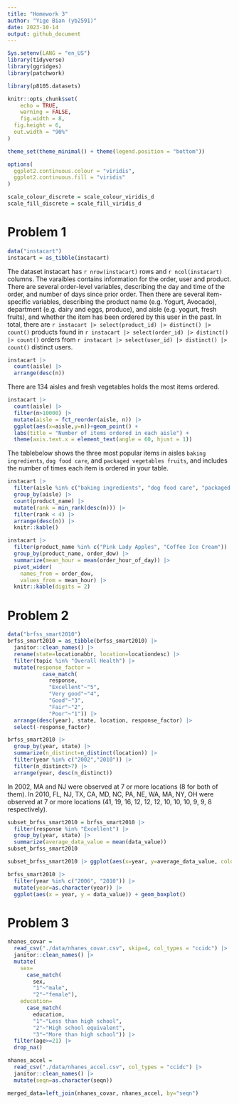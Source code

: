 ```yaml
---
title: "Homework 3"
author: "Yige Bian (yb2591)"
date: 2023-10-14
output: github_document
---
```


```r
Sys.setenv(LANG = "en_US")
library(tidyverse)
library(ggridges)
library(patchwork)

library(p8105.datasets)

knitr::opts_chunk$set(
	echo = TRUE,
	warning = FALSE,
	fig.width = 8, 
  fig.height = 6,
  out.width = "90%"
)

theme_set(theme_minimal() + theme(legend.position = "bottom"))

options(
  ggplot2.continuous.colour = "viridis",
  ggplot2.continuous.fill = "viridis"
)

scale_colour_discrete = scale_colour_viridis_d
scale_fill_discrete = scale_fill_viridis_d
```

# Problem 1
```r
data("instacart")
instacart = as_tibble(instacart)
```

The dataset instacart has `r nrow(instacart)` rows and `r ncol(instacart)` columns. The varaibles contains information for the order, user and product. There are several order-level variables, describing the day and time of the order, and number of days since prior order. Then there are several item-specific variables, describing the product name (e.g. Yogurt, Avocado), department (e.g. dairy and eggs, produce), and aisle (e.g. yogurt, fresh fruits), and whether the item has been ordered by this user in the past. In total, there are `r instacart |> select(product_id) |> distinct() |> count()` products found in `r instacart |> select(order_id) |> distinct() |> count()` orders from `r instacart |> select(user_id) |> distinct() |> count()` distinct users.

```r
instacart |> 
  count(aisle) |> 
  arrange(desc(n))
```
There are 134 aisles and fresh vegetables holds the most items ordered.

```r
instacart |> 
  count(aisle) |> 
  filter(n>10000) |>
  mutate(aisle = fct_reorder(aisle, n)) |>
  ggplot(aes(x=aisle,y=n))+geom_point() + 
  labs(title = "Number of items ordered in each aisle") +
  theme(axis.text.x = element_text(angle = 60, hjust = 1))
```

The tablebelow shows the three most popular items in aisles `baking ingredients`, `dog food care`, and `packaged vegetables fruits`, and includes the number of times each item is ordered in your table.
```r
instacart |> 
  filter(aisle %in% c("baking ingredients", "dog food care", "packaged vegetables fruits")) |>
  group_by(aisle) |> 
  count(product_name) |> 
  mutate(rank = min_rank(desc(n))) |> 
  filter(rank < 4) |> 
  arrange(desc(n)) |>
  knitr::kable()
```

```r
instacart |>
  filter(product_name %in% c("Pink Lady Apples", "Coffee Ice Cream")) |>
  group_by(product_name, order_dow) |>
  summarize(mean_hour = mean(order_hour_of_day)) |>
  pivot_wider(
    names_from = order_dow, 
    values_from = mean_hour) |>
  knitr::kable(digits = 2)
```
# Problem 2
```r
data("brfss_smart2010")
brfss_smart2010 = as_tibble(brfss_smart2010) |>
  janitor::clean_names() |>
  rename(state=locationabbr, location=locationdesc) |>
  filter(topic %in% "Overall Health") |>
  mutate(response_factor = 
           case_match(
             response,
             "Excellent"~"5",
             "Very good"~"4",
             "Good"~"3",
             "Fair"~"2",
             "Poor"~"1")) |>
  arrange(desc(year), state, location, response_factor) |>
  select(-response_factor)
```

```r
brfss_smart2010 |>
  group_by(year, state) |>
  summarize(n_distinct=n_distinct(location)) |>
  filter(year %in% c("2002","2010")) |>
  filter(n_distinct>7) |> 
  arrange(year, desc(n_distinct))
```
In 2002, MA and NJ were observed at 7 or more locations (8 for both of them). In 2010, FL, NJ, TX, CA, MD, NC, PA, NE, WA, MA, NY, OH were observed at 7 or more locations (41, 19, 16, 12, 12, 12, 10, 10, 10, 9, 9, 8 respectively).

```r
subset_brfss_smart2010 = brfss_smart2010 |>
  filter(response %in% "Excellent") |>
  group_by(year, state) |>
  summarize(average_data_value = mean(data_value)) 
subset_brfss_smart2010
```

```r
subset_brfss_smart2010 |> ggplot(aes(x=year, y=average_data_value, color=state)) + geom_line()
```

```r
brfss_smart2010 |>
  filter(year %in% c("2006", "2010")) |>
  mutate(year=as.character(year)) |>
  ggplot(aes(x = year, y = data_value)) + geom_boxplot()
```

# Problem 3
```r
nhanes_covar = 
  read_csv("./data/nhanes_covar.csv", skip=4, col_types = "ccidc") |>
  janitor::clean_names() |>
  mutate(
    sex=
      case_match(
        sex,
        "1"~"male",
        "2"~"female"),
    education=
      case_match(
        education,
        "1"~"Less than high school",
        "2"~"High school equivalent",
        "3"~"More than high school")) |>
  filter(age>=21) |>
  drop_na()

nhanes_accel = 
  read_csv("./data/nhanes_accel.csv", col_types = "ccidc") |>
  janitor::clean_names() |>
  mutate(seqn=as.character(seqn))

merged_data=left_join(nhanes_covar, nhanes_accel, by="seqn")
```


